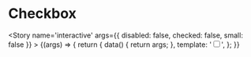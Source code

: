
<Meta title='atoms/Checkbox' />

# Checkbox

<Story name='interactive'
    args={{
        disabled: false,
        checked: false,
        small: false
    }}
    >
    {(args) => {
        return {
            data() {
                return args;
            },
            template: '<input type="checkbox" class="a-checkbox" :class="{ \'-small\': small }" :disabled="disabled" :checked="checked" />',
        };
    }}
</Story>
